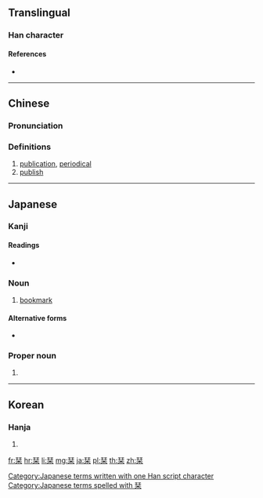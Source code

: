 {{xsee|[[刊]]''' (different character in Japan)'''}}
==Translingual==

===Han character===
{{Han char|rn=75|rad=木|as=06|sn=10|four=|canj=MJD|ids=⿱[[幵]][[木]]}}

====References====
* {{Han ref|kx=0522.210|dkj=14708|dj=0910.220|hdz=21193.020|uh=681E|ud=26654}}

----

==Chinese==
{{zh-forms}}

===Pronunciation===
{{zh-pron
|m=kān
|c=hon1,hon2
|mc=y
|oc=y
|ma=
|cat=n,v
}}

===Definitions===
# [[publication]], [[periodical]]
# [[publish]]

----

==Japanese==

===Kanji===
{{ja-kanji|grade=|rs=木06}}

====Readings====
* {{ja-readings|on=[[かん]] (kan)|kun=[[しおり]] (shiori)}}

===Noun===
{{ja-noun|k|hira=しおり|rom=shiori}}

# [[bookmark]]

====Alternative forms====
* {{l|ja|枝折}}

===Proper noun===
{{ja-pos|k|proper|hira=しおり|rom=Shiori}}

# {{given name|female|lang=ja|sort=しおり}}

[[Category:Japanese terms written with one Han script character]]
[[Category:Japanese terms spelled with 栞]]

----

==Korean==

===Hanja===
{{ko-hanja|hangeul=간|eumhun=|rv=gan|mr=kan|y=kan}}

# {{defn|lang=ko|sort=木06}}

[[fr:栞]]
[[hr:栞]]
[[li:栞]]
[[mg:栞]]
[[ja:栞]]
[[pl:栞]]
[[th:栞]]
[[zh:栞]]